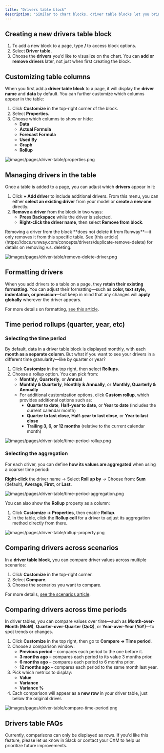 ```yaml
---
title: "Drivers table block"
description: "Similar to chart blocks, driver table blocks let you bring in drivers from across Runway onto a single page—but instead of visualizing them as charts, they are displayed in a table format."
---
```


## Creating a new drivers table block

1. To add a new block to a page, type **/** to access block options.
2. Select **Driver table.**
3. Choose the **drivers** you’d like to visualize on the chart. You can **add or remove drivers** later, not just when first creating the block.

## Customizing table columns

When you first add a **driver table block** to a page, it will display the **driver name** and **data** by default. You can further customize which columns appear in the table:

1. Click **Customize** in the top-right corner of the block.
2. Select **Properties.**
3. Choose which columns to show or hide:
   - **Data**
   - **Actual Formula**
   - **Forecast Formula**
   - **Used By**
   - **Graph**
   - **Rollup**

![images/pages/driver-table/properties.png](/images/pages/driver-table/properties.png)

## Managing drivers in the table

Once a table is added to a page, you can adjust which **drivers** appear in it:

1. Click **\+ Add driver** to include additional drivers. From this menu, you can either **select an existing driver** from your model or **create a new one** directly.
2. **Remove a driver** from the block in two ways:
   - **Press Backspace** while the driver is selected.
   - **Right-click the driver name**, then select **Remove from block**.

<Check>
  Removing a driver from the block **does not delete it from Runway**—it only removes it from this specific table. See [this article](https://docs.runway.com/concepts/drivers/duplicate-remove-delete) for details on removing v.s. deleting.
</Check>

![images/pages/driver-table/remove-delete-driver.png](/images/pages/driver-table/remove-delete-driver.png)

## Formatting drivers

When you add drivers to a table on a page, they **retain their existing formatting**. You can adjust their formatting—such as **color, text style, indentation, or precision**—but keep in mind that any changes will **apply globally** wherever the driver appears.

For more details on formatting, [see this article](https://docs.runway.com/concepts/drivers/driver-formatting).

## Time period rollups (quarter, year, etc)

### Selecting the time period

By default, data in a driver table block is displayed monthly, with each **month as a separate column**. But what if you want to see your drivers in a different time granularity—like by quarter or year?

1. Click **Customize** in the top right, then select **Rollups**.
2. Choose a rollup option. You can pick from:
   - **Monthly**, **Quarterly**, or **Annual**
   - **Monthly & Quarterly**, M**onthly & Annually**, or **Monthly, Quarterly & Annually**
   - For additional customization options, click **Custom rollup**, which provides additional options such as:
     - **Quarter to date**, **Half-year to date**, or **Year to date** (includes the current calendar month)
     - **Quarter to last close**, **Half-year to last close**, or **Year to last close**
     - **Trailing 3, 6, or 12 months** (relative to the current calendar month)

![images/pages/driver-table/time-period-rollup.png](/images/pages/driver-table/time-period-rollup.png)

### Selecting the aggregation

For each driver, you can define **how its values are aggregated** when using a coarser time period:

**Right-click** the driver name → Select **Roll up by** → Choose from: **Sum** (default), **Average**, **First**, or **Last.**

![images/pages/driver-table/time-period-aggregation.png](/images/pages/driver-table/time-period-aggregation.png)

You can also show the **Rollup** property as a column:

1. Click **Customize → Properties**, then enable **Rollup.**
2. In the table, click the **Rollup cell** for a driver to adjust its aggregation method directly from there.

![images/pages/driver-table/rollup-property.png](/images/pages/driver-table/rollup-property.png)

## Comparing drivers across scenarios

In a **driver table block**, you can compare driver values across multiple scenarios:

1. Click **Customize** in the top-right corner.
2. Select **Compare**.
3. Choose the scenarios you want to compare.

For more details, [see the scenarios article](https://docs.runway.com/concepts/scenarios#comparing-scenarios).

## Comparing drivers across time periods

In driver tables, you can compare values over time—such as **Month-over-Month (MoM)**, **Quarter-over-Quarter (QoQ)**, or **Year-over-Year (YoY)**—to spot trends or changes.

1. Click **Customize** in the top right, then go to **Compare → Time period**.
2. Choose a comparison window:
   - **Previous period** – compares each period to the one before it.
   - **3 months ago** – compares each period to its value 3 months prior.
   - **6 months ago** – compares each period to 6 months prior.
   - **12 months ago** – compares each period to the same month last year.
3. Pick which metrics to display:
   - **Value**
   - **Variance**
   - **Variance %**
4. Each comparison will appear as a **new row** in your driver table, just below the original driver.

![images/pages/driver-table/compare-time-period.png](/images/pages/driver-table/compare-time-period.png)

## Drivers table FAQs

<Accordion title="Can time period comparisons be displayed as columns instead of rows?" icon="sparkles">
  Currently, comparisons can only be displayed as rows. If you'd like this feature, please let us know in Slack or contact your CXM to help us prioritize future improvements.
</Accordion>